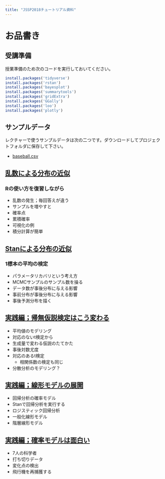 ```yaml
---
title: "JSSP2018チュートリアル資料"
---
```


# お品書き

## 受講準備

授業準備のため次のコードを実行しておいてください。

```r
install.packages('tidyverse')
install.packages('rstan')
install.packages('bayesplot')
install.packages('summarytools')
install.packages('gridExtra')
install.packages('GGally')
install.packages('loo')
install.packages('plotly')
```

## サンプルデータ

レクチャーで使うサンプルデータは次の二つです。ダウンロードしてプロジェクトフォルダに保存して下さい。

 + [baseball.csv](baseball.csv)

## [乱数による分布の近似](jssp01.html)

### Rの使い方を復習しながら

  + 乱数の発生；毎回答えが違う
  + サンプルを増やすと
  + 確率点
  + 累積確率
  + 可視化の例
  + 積分計算が簡単

## [Stanによる分布の近似](jssp02.html)

### 1標本の平均の検定

 + パラメータリカバリという考え方
 + MCMCサンプルのサンプル数を操る
 + データ数が事後分布に与える影響
 + 事前分布が事後分布に与える影響
 + 事後予測分布を描く

## [実践編；帰無仮説検定はこう変わる](jssp03.html)

 + 平均値のモデリング
 + 対応のないt検定から
 + 生成量で変わる仮説のたてかた
 + 事後対数尤度
 + 対応のあるt検定
   + 相関係数の検定も同じ
 + 分散分析のモデリング？

## [実践編；線形モデルの展開](jssp04.html)

 + 回帰分析の確率モデル
 + Stanで回帰分析を実行する
 + ロジスティック回帰分析
 + 一般化線形モデル
 + 階層線形モデル

## [実践編；確率モデルは面白い](jssp05.html)

 + 7人の科学者
 + 打ち切りデータ
 + 変化点の検出
 + 飛行機を再捕獲する

